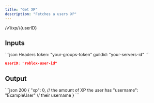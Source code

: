 ```yaml
---
title: "Get XP"
description: "Fetches a users XP"
---
```


<Card title="GET">
  /v1/xp/\{userID}
</Card>

## Inputs

<CodeGroup>
  ```json Headers
  token: "your-groups-token"
  guildid: "your-servers-id"
  ```

  ```json Params
  userID: "roblox-user-id"
  ```
</CodeGroup>

## Output

<CodeGroup>
  ```json 200
  {
    "xp": 0, // the amount of XP the user has
    "username": "ExampleUser" // their username
  }
  ```
</CodeGroup>

##